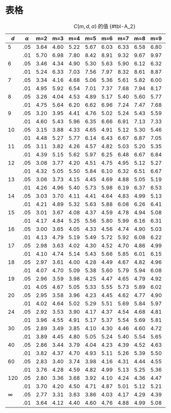 # 表格

|  $d$  |  $\alpha$  |  m=2   |  m=3   |  m=4   |  m=5   |  m=6   |  m=7   |  m=8   |  m=9   |  m=10  |  m=11  |
|-----|-----|------|------|------|------|------|------|------|------|------|------|
|  5  | .05 | 3.64 | 4.60 | 5.22 | 5.67 | 6.03 | 6.33 | 6.58 | 6.80 | 6.99 | 7.17 |
|     | .01 | 5.70 | 6.98 | 7.80 | 8.42 | 8.91 | 9.32 | 9.67 | 9.97 | 10.24 | 10.48 |
|  6  | .05 | 3.46 | 4.34 | 4.90 | 5.30 | 5.63 | 5.90 | 6.12 | 6.32 | 6.49 | 6.65 |
|     | .01 | 5.24 | 6.33 | 7.03 | 7.56 | 7.97 | 8.32 | 8.61 | 8.87 | 9.10 | 9.30 |
|  7  | .05 | 3.34 | 4.16 | 4.68 | 5.06 | 5.36 | 5.61 | 5.82 | 6.00 | 6.16 | 6.30 |
|     | .01 | 4.95 | 5.92 | 6.54 | 7.01 | 7.37 | 7.68 | 7.94 | 8.17 | 8.37 | 8.55 |
|  8  | .05 | 3.26 | 4.04 | 4.53 | 4.89 | 5.17 | 5.40 | 5.60 | 5.77 | 5.92 | 6.05 |
|     | .01 | 4.75 | 5.64 | 6.20 | 6.62 | 6.96 | 7.24 | 7.47 | 7.68 | 7.86 | 8.03 |
|  9  | .05 | 3.20 | 3.95 | 4.41 | 4.76 | 5.02 | 5.24 | 5.43 | 5.59 | 5.74 | 5.87 |
|     | .01 | 4.60 | 5.43 | 5.96 | 6.35 | 6.66 | 6.91 | 7.13 | 7.33 | 7.49 | 7.65 |
| 10  | .05 | 3.15 | 3.88 | 4.33 | 4.65 | 4.91 | 5.12 | 5.30 | 5.46 | 5.60 | 5.72 |
|     | .01 | 4.48 | 5.27 | 5.77 | 6.14 | 6.43 | 6.67 | 6.87 | 7.05 | 7.21 | 7.36 |
| 11  | .05 | 3.11 | 3.82 | 4.26 | 4.57 | 4.82 | 5.03 | 5.20 | 5.35 | 5.49 | 5.61 |
|     | .01 | 4.39 | 5.15 | 5.62 | 5.97 | 6.25 | 6.48 | 6.67 | 6.84 | 6.99 | 7.13 |
| 12  | .05 | 3.08 | 3.77 | 4.20 | 4.51 | 4.75 | 4.95 | 5.12 | 5.27 | 5.39 | 5.51 |
|     | .01 | 4.32 | 5.05 | 5.50 | 5.84 | 6.10 | 6.32 | 6.51 | 6.67 | 6.81 | 6.94 |
| 13  | .05 | 3.06 | 3.73 | 4.15 | 4.45 | 4.69 | 4.88 | 5.05 | 5.19 | 5.32 | 5.43 |
|     | .01 | 4.26 | 4.96 | 5.40 | 5.73 | 5.98 | 6.19 | 6.37 | 6.53 | 6.67 | 6.79 |
| 14  | .05 | 3.03 | 3.70 | 4.11 | 4.41 | 4.64 | 4.83 | 4.99 | 5.13 | 5.25 | 5.36 |
|     | .01 | 4.21 | 4.89 | 5.32 | 5.63 | 5.88 | 6.08 | 6.26 | 6.41 | 6.54 | 6.66 |
| 15  | .05 | 3.01 | 3.67 | 4.08 | 4.37 | 4.59 | 4.78 | 4.94 | 5.08 | 5.20 | 5.31 |
|     | .01 | 4.17 | 4.84 | 5.25 | 5.56 | 5.80 | 5.99 | 6.16 | 6.31 | 6.44 | 6.55 |
| 16  | .05 | 3.00 | 3.65 | 4.05 | 4.33 | 4.56 | 4.74 | 4.90 | 5.03 | 5.15 | 5.26 |
|     | .01 | 4.13 | 4.79 | 5.19 | 5.49 | 5.72 | 5.92 | 6.08 | 6.22 | 6.35 | 6.46 |
| 17  | .05 | 2.98 | 3.63 | 4.02 | 4.30 | 4.52 | 4.70 | 4.86 | 4.99 | 5.11 | 5.21 |
|     | .01 | 4.10 | 4.74 | 5.14 | 5.43 | 5.66 | 5.85 | 6.01 | 6.15 | 6.27 | 6.38 |
| 18  | .05 | 2.97 | 3.61 | 4.00 | 4.28 | 4.49 | 4.67 | 4.82 | 4.96 | 5.07 | 5.17 |
|     | .01 | 4.07 | 4.70 | 5.09 | 5.38 | 5.60 | 5.79 | 5.94 | 6.08 | 6.20 | 6.31 |
| 19  | .05 | 2.96 | 3.59 | 3.98 | 4.25 | 4.47 | 4.65 | 4.79 | 4.92 | 5.04 | 5.14 |
|     | .01 | 4.05 | 4.67 | 5.05 | 5.33 | 5.55 | 5.73 | 5.89 | 6.02 | 6.14 | 6.25 |
| 20  | .05 | 2.95 | 3.58 | 3.96 | 4.23 | 4.45 | 4.62 | 4.77 | 4.90 | 5.01 | 5.11 |
|     | .01 | 4.02 | 4.64 | 5.02 | 5.29 | 5.51 | 5.69 | 5.84 | 5.97 | 6.09 | 6.19 |
| 24  | .05 | 2.92 | 3.53 | 3.90 | 4.17 | 4.37 | 4.54 | 4.68 | 4.81 | 4.92 | 5.01 |
|     | .01 | 3.96 | 4.55 | 4.91 | 5.17 | 5.37 | 5.54 | 5.69 | 5.81 | 5.92 | 6.02 |
| 30  | .05 | 2.89 | 3.49 | 3.85 | 4.10 | 4.30 | 4.46 | 4.60 | 4.72 | 4.82 | 4.92 |
|     | .01 | 3.89 | 4.45 | 4.80 | 5.05 | 5.24 | 5.40 | 5.54 | 5.65 | 5.76 | 5.85 |
| 40  | .05 | 2.86 | 3.44 | 3.79 | 4.04 | 4.23 | 4.39 | 4.52 | 4.63 | 4.73 | 4.82 |
|     | .01 | 3.82 | 4.37 | 4.70 | 4.93 | 5.11 | 5.26 | 5.39 | 5.50 | 5.60 | 5.69 |
| 60  | .05 | 2.83 | 3.40 | 3.74 | 3.98 | 4.16 | 4.31 | 4.44 | 4.55 | 4.65 | 4.73 |
|     | .01 | 3.76 | 4.28 | 4.59 | 4.82 | 4.99 | 5.13 | 5.25 | 5.36 | 5.45 | 5.53 |
| 120 | .05 | 2.80 | 3.36 | 3.68 | 3.92 | 4.10 | 4.24 | 4.36 | 4.47 | 4.56 | 4.64 |
|     | .01 | 3.70 | 4.20 | 4.50 | 4.71 | 4.87 | 5.01 | 5.12 | 5.21 | 5.30 | 5.37 |
|  ∞  | .05 | 2.77 | 3.31 | 3.63 | 3.86 | 4.03 | 4.17 | 4.29 | 4.39 | 4.47 | 4.55 |
|     | .01 | 3.64 | 4.12 | 4.40 | 4.60 | 4.76 | 4.88 | 4.99 | 5.08 | 5.16 | 5.23 |

: $C(m, d, \alpha)$ 的值 {#tbl-A_2}